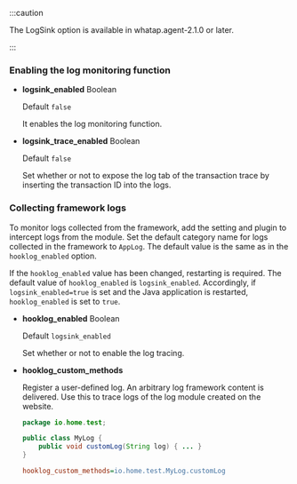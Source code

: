 :::caution

The LogSink option is available in whatap.agent-2.1.0 or later.

:::

### Enabling the log monitoring function

-   **logsink_enabled** <span class='type'>Boolean</span>

    Default `false`

    It enables the log monitoring function.

-   **logsink_trace_enabled** <span class='type'>Boolean</span>

    Default `false`

    Set whether or not to expose the log tab of the transaction trace by inserting the transaction ID into the logs.

### Collecting framework logs

To monitor logs collected from the framework, add the setting and plugin to intercept logs from the module. Set the default category name for logs collected in the framework to `AppLog`. The default value is the same as in the `hooklog_enabled` option.

If the `hooklog_enabled` value has been changed, restarting is required. The default value of `hooklog_enabled` is `logsink_enabled`. Accordingly, if `logsink_enabled=true` is set and the Java application is restarted, `hooklog_enabled` is set to `true`.

-   **hooklog_enabled** <span class='type'>Boolean</span>

    Default `logsink_enabled`

    Set whether or not to enable the log tracing.

-   **hooklog_custom_methods**

    Register a user-defined log. An arbitrary log framework content is delivered. Use this to trace logs of the log module created on the website.

    ```java title='Java'
    package io.home.test;

    public class MyLog {  
        public void customLog(String log) { ... }
    }
    ```

    ```ini title='whatap.conf'
    hooklog_custom_methods=io.home.test.MyLog.customLog
    ```
